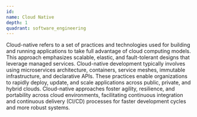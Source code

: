 ```yaml
---
id:
name: Cloud Native
depth: 1
quadrant: software_engineering
---
```


Cloud-native refers to a set of practices and technologies used for building and running applications to take full advantage of cloud computing models.
This approach emphasizes scalable, elastic, and fault-tolerant designs that leverage managed services.
Cloud-native development typically involves using microservices architecture, containers, service meshes, immutable infrastructure, and declarative APIs.
These practices enable organizations to rapidly deploy, update, and scale applications across public, private, and hybrid clouds.
Cloud-native approaches foster agility, resilience, and portability across cloud environments,
facilitating continuous integration and continuous delivery (CI/CD) processes for faster development cycles and more robust systems.
